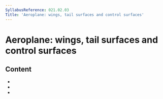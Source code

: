 ```yaml
---
SyllabusReference: 021.02.03
Title: 'Aeroplane: wings, tail surfaces and control surfaces'
---
```


# Aeroplane: wings, tail surfaces and control surfaces

## Content

- <Link href="021.02.03.01" />
- <Link href="021.02.03.02" />
- <Link href="021.02.03.03" />
